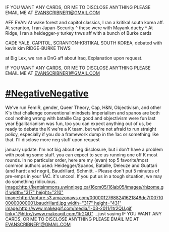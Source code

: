 IF YOU WANT ANY CARDS, OR ME TO DISCLOSE ANYTHING PLEASE EMAIL ME AT [[mailto:EVANSCRIBNER1@GMAIL.COM|EVANSCRIBNER1@GMAIL.COM]]

AFF
EVAN
At wake forest and capitol classics, I ran a kritikal south korea aff.
At scranton, I ran Japan-Security
^ these were with Mayank dueby ^
At Ridge, I ran a heidegger-y turkey tnws aff with a bunch of Burke cards

CADE
YALE, CAPITOL, SCRANTON-KRITIKAL SOUTH KOREA, debated with kevin kim
RIDGE-BURKE TNWS

at Big Lex, we ran a DnG aff about Iraq. Explanation upon request.

IF YOU WANT ANY CARDS, OR ME TO DISCLOSE ANYTHING PLEASE EMAIL ME AT [[mailto:EVANSCRIBNER1@GMAIL.COM|EVANSCRIBNER1@GMAIL.COM]]
=[[#Negative]]Negative= 

We've run FemIR, gender, Queer Theory, Cap, H&N, Objectivism, and other K's that challenge conventional mindsets
Imperialism and spanos are both cool
nothing wrong with bataille
Cap good and objectivism were fun last year
Egalitarianism was fun, too
you can expect anything out of us, be ready to debate the K 
we're a K team, but we're not afraid to run straight policy, especially if you do a framework dump in the 1ac or something like that.
I'll disclose more neg stuff upon request

january update:
I'm not big about neg disclosure, but i don't have a problem with posting some stuff. you can expect to see us running one off K most rounds. In no particular order, here are my (evan) top 5 favorite/most common authors used: Heidegger/Spanos, Bataille, Deleuze and Guattari (and hardt and negri), Baudrillard, Schmitt.
-
Please don't put 5 minutes of pre-emps in your 1AC. it's uncool. If you put us in a tough situation, we may do something ridiculous.
[[image:http://kentsimmons.uwinnipeg.ca/16cm05/16lab05/images/rhizome.gif width="317" height="210"]]
[[image:http://apture.s3.amazonaws.com/00000127688241621848dc7f007f000000000001.baudrillard.jpg width="317" height="431"]]
[[image:http://www.makeagif.com/media/1-03-2011/1tr2QU.gif link="@http://www.makeagif.com/1tr2QU"]]
...just saying
IF YOU WANT ANY CARDS, OR ME TO DISCLOSE ANYTHING PLEASE EMAIL ME AT [[mailto:EVANSCRIBNER1@GMAIL.COM|EVANSCRIBNER1@GMAIL.COM]]
